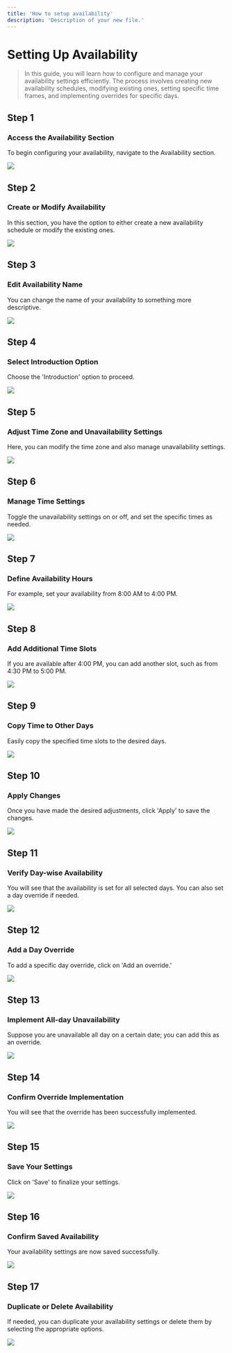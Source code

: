 ```yaml
---
title: 'How to setup availability'
description: 'Description of your new file.'
---
```

# Setting Up Availability

> In this guide, you will learn how to configure and manage your availability settings efficiently. The process involves creating new availability schedules, modifying existing ones, setting specific time frames, and implementing overrides for specific days.

## Step 1

### Access the Availability Section

To begin configuring your availability, navigate to the Availability section.

<Frame><img src="/images/Availability/image1.jpg" /></Frame>

## Step 2

### Create or Modify Availability

In this section, you have the option to either create a new availability schedule or modify the existing ones.

<Frame><img src="/images/Availability/image2.jpg" /></Frame>

## Step 3

### Edit Availability Name

You can change the name of your availability to something more descriptive.

<Frame><img src="/images/Availability/image3.jpg" /></Frame>

## Step 4

### Select Introduction Option

Choose the 'Introduction' option to proceed.

<Frame><img src="/images/Availability/image4.jpg" /></Frame>

## Step 5

### Adjust Time Zone and Unavailability Settings

Here, you can modify the time zone and also manage unavailability settings.

<Frame><img src="/images/Availability/image5.jpg" /></Frame>

## Step 6

### Manage Time Settings

Toggle the unavailability settings on or off, and set the specific times as needed.

<Frame><img src="/images/Availability/image6.jpg" /></Frame>

## Step 7

### Define Availability Hours

For example, set your availability from 8:00 AM to 4:00 PM.

<Frame><img src="/images/Availability/image7.jpg" /></Frame>

## Step 8

### Add Additional Time Slots

If you are available after 4:00 PM, you can add another slot, such as from 4:30 PM to 5:00 PM.

<Frame><img src="/images/Availability/image8.jpg" /></Frame>

## Step 9

### Copy Time to Other Days

Easily copy the specified time slots to the desired days.

<Frame><img src="/images/Availability/image9.jpg" /></Frame>

## Step 10

### Apply Changes

Once you have made the desired adjustments, click 'Apply' to save the changes.

<Frame><img src="/images/Availability/image10.jpg" /></Frame>

## Step 11

### Verify Day-wise Availability

You will see that the availability is set for all selected days. You can also set a day override if needed.

<Frame><img src="/images/Availability/image11.jpg" /></Frame>

## Step 12

### Add a Day Override

To add a specific day override, click on 'Add an override.'

<Frame><img src="/images/Availability/image12.jpg" /></Frame>

## Step 13

### Implement All-day Unavailability

Suppose you are unavailable all day on a certain date; you can add this as an override.

<Frame><img src="/images/Availability/image13.jpg" /></Frame>

## Step 14

### Confirm Override Implementation

You will see that the override has been successfully implemented.

<Frame><img src="/images/Availability/image14.jpg" /></Frame>

## Step 15

### Save Your Settings

Click on 'Save' to finalize your settings.

<Frame><img src="/images/Availability/image15.jpg" /></Frame>

## Step 16

### Confirm Saved Availability

Your availability settings are now saved successfully.

<Frame><img src="/images/Availability/image16.jpg" /></Frame>

## Step 17

### Duplicate or Delete Availability

If needed, you can duplicate your availability settings or delete them by selecting the appropriate options.

<Frame><img src="/images/Availability/image17.jpg" /></Frame>

